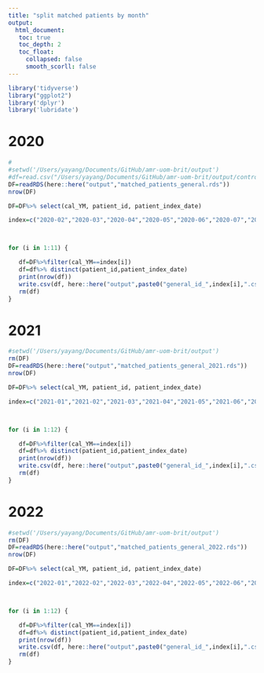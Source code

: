 ```yaml
---
title: "split matched patients by month"
output: 
  html_document:
   toc: true
   toc_depth: 2
   toc_float:
     collapsed: false
     smooth_scorll: false
---
```


```r
library('tidyverse')
library("ggplot2")
library('dplyr')
library('lubridate')
```



# 2020
```r
#
#setwd('/Users/yayang/Documents/GitHub/amr-uom-brit/output')
#df=read.csv("/Users/yayang/Documents/GitHub/amr-uom-brit/output/control_covid_infection.csv")
DF=readRDS(here::here("output","matched_patients_general.rds"))
nrow(DF)

DF=DF%>% select(cal_YM, patient_id, patient_index_date)

index=c("2020-02","2020-03","2020-04","2020-05","2020-06","2020-07","2020-08","2020-09","2020-10","2020-11","2020-12")



for (i in 1:11) {

   df=DF%>%filter(cal_YM==index[i])
   df=df%>% distinct(patient_id,patient_index_date)
   print(nrow(df))
   write.csv(df, here::here("output",paste0("general_id_",index[i],".csv")))
   rm(df)
}

```

# 2021
```r
#setwd('/Users/yayang/Documents/GitHub/amr-uom-brit/output')
rm(DF)
DF=readRDS(here::here("output","matched_patients_general_2021.rds"))
nrow(DF)

DF=DF%>% select(cal_YM, patient_id, patient_index_date)

index=c("2021-01","2021-02","2021-03","2021-04","2021-05","2021-06","2021-07","2021-08","2021-09","2021-10","2021-11","2021-12")



for (i in 1:12) {

   df=DF%>%filter(cal_YM==index[i])
   df=df%>% distinct(patient_id,patient_index_date)
   print(nrow(df))
   write.csv(df, here::here("output",paste0("general_id_",index[i],".csv")))
   rm(df)
}

```



# 2022
```r
#setwd('/Users/yayang/Documents/GitHub/amr-uom-brit/output')
rm(DF)
DF=readRDS(here::here("output","matched_patients_general_2022.rds"))
nrow(DF)

DF=DF%>% select(cal_YM, patient_id, patient_index_date)

index=c("2022-01","2022-02","2022-03","2022-04","2022-05","2022-06","2022-07","2022-08","2022-09","2022-10","2022-11","2022-12")



for (i in 1:12) {

   df=DF%>%filter(cal_YM==index[i])
   df=df%>% distinct(patient_id,patient_index_date)
   print(nrow(df))
   write.csv(df, here::here("output",paste0("general_id_",index[i],".csv")))
   rm(df)
}

```